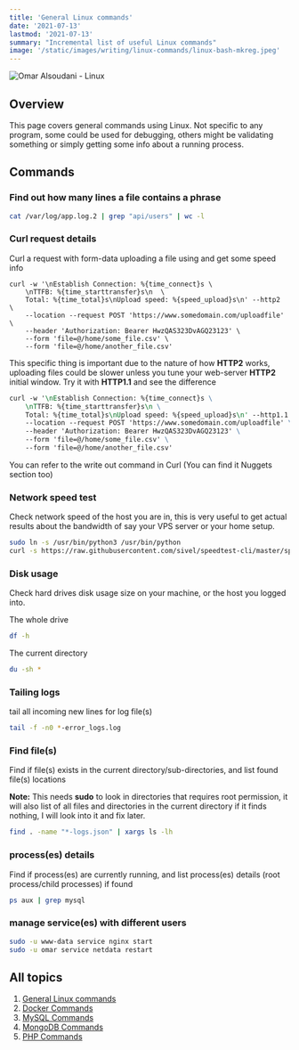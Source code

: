 ```yaml
---
title: 'General Linux commands'
date: '2021-07-13'
lastmod: '2021-07-13'
summary: "Incremental list of useful Linux commands"
image: '/static/images/writing/linux-commands/linux-bash-mkreg.jpeg'
---
```


![Omar Alsoudani - Linux](/static/images/writing/linux-commands/linux-bash-mkreg.jpeg)

## Overview

This page covers general commands using Linux. Not specific to any program, some could be used for debugging, others might be validating something or simply getting some info about a running process. 

## Commands

### Find out how many lines a file contains a phrase

```bash
cat /var/log/app.log.2 | grep "api/users" | wc -l
```

### Curl request details

Curl a request with form-data uploading a file using and get some speed info

```bash:HTTP2
curl -w '\nEstablish Connection: %{time_connect}s \ 
	\nTTFB: %{time_starttransfer}s\n  \
	Total: %{time_total}s\nUpload speed: %{speed_upload}s\n' --http2  \
	--location --request POST 'https://www.somedomain.com/uploadfile' \
	--header 'Authorization: Bearer HwzQAS323DvAGQ23123' \
	--form 'file=@/home/some_file.csv' \
	--form 'file=@/home/another_file.csv'
```

This specific thing is important due to the nature of how **HTTP2** works, uploading files could be slower unless you tune your web-server **HTTP2** initial window. Try it with **HTTP1.1** and see the difference

```bash:HTTP1.1
curl -w '\nEstablish Connection: %{time_connect}s \
	\nTTFB: %{time_starttransfer}s\n \
	Total: %{time_total}s\nUpload speed: %{speed_upload}s\n' --http1.1 \
	--location --request POST 'https://www.somedomain.com/uploadfile' \
	--header 'Authorization: Bearer HwzQAS323DvAGQ23123' \ 
	--form 'file=@/home/some_file.csv' \
	--form 'file=@/home/another_file.csv'
```

You can refer to the write out command in Curl (You can find it Nuggets section too)

<Card
    title="Curl write out"
    desc="Get detailed information about a request sent through Curl using the write out option -w, which has a large range of variables that you can include in the output"
    url="https://everything.curl.dev/usingcurl/verbose/writeout/"
    icon="Curl"
/>

### Network speed test

Check network speed of the host you are in, this is very useful to get actual results about the bandwidth of say your VPS server or your home setup.


```bash
sudo ln -s /usr/bin/python3 /usr/bin/python
curl -s https://raw.githubusercontent.com/sivel/speedtest-cli/master/speedtest.py | python -
```


### Disk usage

Check hard drives disk usage size on your machine, or the host you logged into.

The whole drive

```bash
df -h
```

The current directory

```bash
du -sh *
```

### Tailing logs

tail all incoming new lines for log file(s)

```bash
tail -f -n0 *-error_logs.log
```

### Find file(s)

Find if file(s) exists in the current directory/sub-directories, and list found file(s) locations

**Note:** This needs **sudo** to look in directories that requires root permission, it will also list of all files and directories in the current directory if it finds nothing, I will look into it and fix later.

```bash
find . -name "*-logs.json" | xargs ls -lh
```

### process(es) details

Find if process(es) are currently running, and list process(es) details (root process/child processes) if found


```bash
ps aux | grep mysql
```

### manage service(es) with different users

```bash
sudo -u www-data service nginx start
sudo -u omar service netdata restart
```

## All topics

1.  [General Linux commands](/writing/linux-commands/linux-general)
2.  [Docker Commands](/writing/linux-commands/linux-docker) 
3.  [MySQL Commands](/writing/linux-commands/linux-mysql)
4.  [MongoDB Commands](/writing/linux-commands/linux-mongodb)
5.  [PHP Commands](/writing/linux-commands/linux-php)
